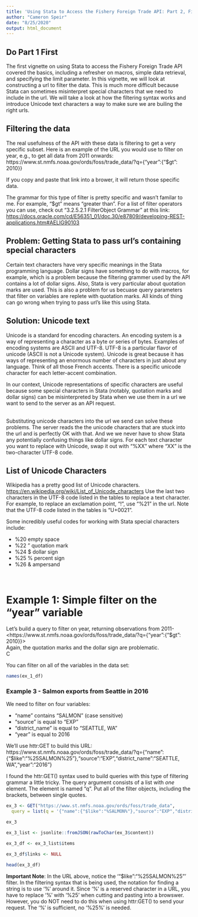 ```yaml
---
title: 'Using Stata to Access the Fishery Foreign Trade API: Part 2, Filtering'
author: "Cameron Speir"
date: "8/25/2020"
output: html_document
---
```


## Do Part 1 First
The first vignette on using Stata to access the Fishery Foreign Trade API covered the basics, including a refresher on macros, simple data retrieval, and specifying the limit parameter.  In this vignette, we will look at constructing a url to filter the data.  This is much more difficult because Stata can sometimes misinterpret special characters that we need to include in the url.  We will take a look at how the filtering syntax works and introduce Unicode text characters a way to make sure we are builing the right urls.


## Filtering the data
The real usefulness of the API with these data is filtering to get a very specific subset.  Here is an example of the URL you would use to filter on year, e.g., to get all data from 2011 onwards: https://www.st.nmfs.noaa.gov/ords/foss/trade_data/?q={"year":{"\$gt": 2010}}
<br>

If you copy and paste that link into a brower, it will return those specific data. 
<br>

The grammar for this type of filter is pretty specific and wasn't familar to me.  For example, "\$gt" means "greater than".  For a list of filter operators you can use, check out "3.2.5.2.1 FilterObject Grammar" at this link: <https://docs.oracle.com/cd/E56351_01/doc.30/e87809/developing-REST-applications.htm#AELIG90103>
<br>

## Problem: Getting Stata to pass url's containing special characters
Certain text characters have very specific meanings in the Stata programming language.  Dollar signs have something to do with macros, for example, which is a problem because the filtering grammer used by the API contains a lot of dollar signs.  Also, Stata is very particular about quotation marks are used.  This is also a problem for us becuase query parameters that filter on variables are replete with quotation marks.  All kinds of thing can go wrong when trying to pass url's like this using Stata.
<br>

## Solution: Unicode text
Unicode is a standard for encoding characters.  An encoding system is a way of representing a character as a byte or series of bytes.  Examples of encoding systems are ASCII and UTF-8.  UTF-8 is a particular flavor of unicode (ASCII is not a Unicode system).  Unicode is great because it has ways of representing an enormous number of characters in just about any language.  Think of all those French accents.  There is a specific unicode character for each letter-accent combination.
<br>

In our context, Unicode representations of specific characters are useful because some special characters in Stata (notably, quotation marks and dollar signs) can be misinterpreted by Stata when we use them in a url we want to send to the server as an API request.  
<br>

Substituting unicode characters into the url we send can solve these problems.  The server reads the the unicode characters that are stuck into the url and is perfectly OK with that.  And we we never have to show Stata any potentially confusing things like dollar signs. For each text character you want to replace with Unicode, swap it out with "%XX" where "XX" is the two-character UTF-8 code.

## List of Unicode Characters
Wikipedia has a pretty good list of Unicode characters.
<https://en.wikipedia.org/wiki/List_of_Unicode_characters>
Use the last two characters in the UTF-8 code listed in the tables to replace a text character.  For example, to replace an exclamation point, "!", use "%21" in the url.  Note that the UTF-8 code listed in the tables is "U+0021".
<br>

Some incredibly useful codes for working with Stata special characters include:

* %20   empty space
* %22 " quotation mark
* %24 \$ dollar sign
* %25 % percent sign
* %26 & ampersand

<br>

# Example 1: Simple filter on the "year" variable
Let's build a query to filter on year, returning observations from 2011-
<https://www.st.nmfs.noaa.gov/ords/foss/trade_data/?q={"year":{"\$gt": 2010}}>
<br>
Again, the quotation marks and the dollar sign are problematic.
<br>
C







You can filter on all of the variables in the data set:
```r
names(ex_1_df)
```
### Example 3 - Salmon exports from Seattle in 2016
We need to filter on four variables:

* "name" contains "SALMON" (case sensitive) 
* "source" is equal to "EXP"
* "district_name" is equal to "SEATTLE, WA"
* "year" is equal to 2016

We'll use httr:GET to build this URL: <br>
https://www.st.nmfs.noaa.gov/ords/foss/trade_data/?q={"name":{"\$like":"%25SALMON%25"},"source":"EXP","district_name":"SEATTLE, WA","year":"2016"}
<br>

I found the httr:GET() syntax used to build queries with this type of filtering grammar a little tricky.  The query argument consists of a list with *one* element. The element is named "q".  Put all of the filter objects, including the brackets, between single quotes. 

```r

ex_3 <- GET("https://www.st.nmfs.noaa.gov/ords/foss/trade_data",
  query = list(q = '{"name":{"$like":"%SALMON%"},"source":"EXP","district_name":"SEATTLE, WA","year":"2016"}'))

ex_3

ex_3_list <- jsonlite::fromJSON(rawToChar(ex_3$content))

ex_3_df <- ex_3_list$items

ex_3_df$links <- NULL

head(ex_3_df)

```

**Important Note**: In the URL above, notice the '"\$like":"%25SALMON%25"' filter.  In the filtering syntax that is being used, the notation for finding a string is to use '%' around it. Since '%' is a reserved character in a URL, you have to replace '%' with '%25' when cutting and pasting into a browswer.  However, you do NOT need to do this when using httr:GET() to send your request.  The '%' is sufficient, no '%25%' is needed.





